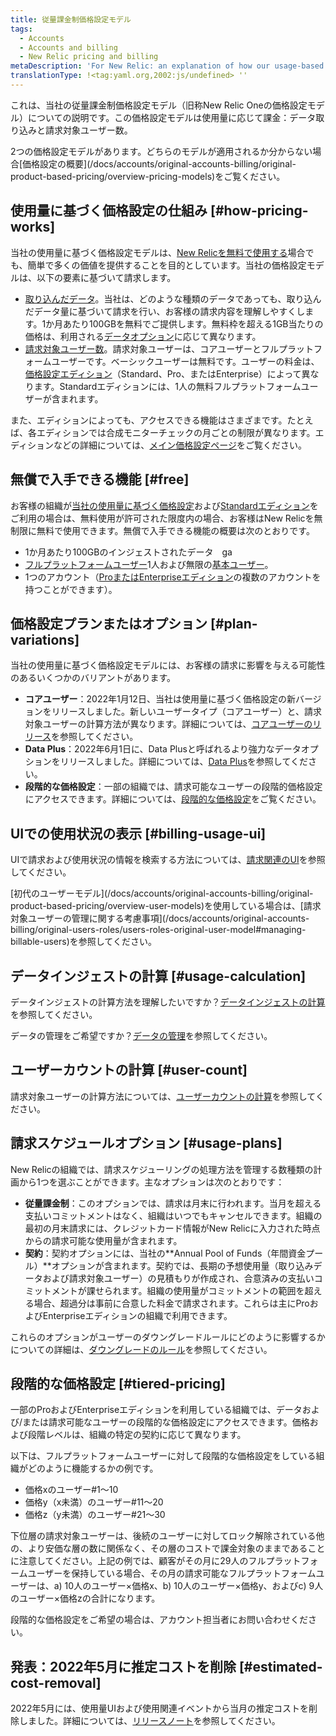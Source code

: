 ```yaml
---
title: 従量課金制価格設定モデル
tags:
  - Accounts
  - Accounts and billing
  - New Relic pricing and billing
metaDescription: 'For New Relic: an explanation of how our usage-based pricing model works.'
translationType: !<tag:yaml.org,2002:js/undefined> ''
---
```


これは、当社の従量課金制価格設定モデル（旧称New Relic Oneの価格設定モデル）についての説明です。この価格設定モデルは使用量に応じて課金：データ取り込みと請求対象ユーザー数。

<Callout variant="tip">
  2つの価格設定モデルがあります。どちらのモデルが適用されるか分からない場合[価格設定の概要](/docs/accounts/original-accounts-billing/original-product-based-pricing/overview-pricing-models)をご覧ください。
</Callout>

## 使用量に基づく価格設定の仕組み [#how-pricing-works]

当社の使用量に基づく価格設定モデルは、[New Relicを無料で使用する](#free)場合でも、簡単で多くの価値を提供することを目的としています。当社の価格設定モデルは、以下の要素に基づいて請求します。

* [取り込んだデータ](/docs/accounts/accounts-billing/new-relic-one-pricing-billing/data-ingest-billing)。当社は、どのような種類のデータであっても、取り込んだデータ量に基づいて請求を行い、お客様の請求内容を理解しやすくします。1か月あたり100GBを無料でご提供します。無料枠を超える1GB当たりの価格は、利用される[データオプション](/docs/accounts/accounts-billing/new-relic-one-pricing-billing/data-ingest-billing#data-prices)に応じて異なります。
* [請求対象ユーザー数](/docs/accounts/accounts-billing/new-relic-one-pricing-billing/user-count-billing)。請求対象ユーザーは、コアユーザーとフルプラットフォームユーザーです。ベーシックユーザーは無料です。ユーザーの料金は、[価格設定エディション](https://newrelic.com/pricing)（Standard、Pro、またはEnterprise）によって異なります。Standardエディションには、1人の無料フルプラットフォームユーザーが含まれます。

また、エディションによっても、アクセスできる機能はさまざまです。たとえば、各エディションでは合成モニターチェックの月ごとの制限が異なります。エディションなどの詳細については、[メイン価格設定ページ](https://newrelic.com/pricing)をご覧ください。

## 無償で入手できる機能 [#free]

お客様の組織が[当社の使用量に基づく価格設定](#how-pricing-works)および[Standardエディション](https://newrelic.com/pricing)をご利用の場合は、無料使用が許可された限度内の場合、お客様はNew Relicを無制限に無料で使用できます。無償で入手できる機能の概要は次のとおりです。

* 1か月あたり100GBのインジェストされたデータ　ga
* [フルプラットフォームユーザー](/docs/accounts/accounts-billing/new-relic-one-user-management/user-type)1人および無限の[基本ユーザー](/docs/accounts/accounts-billing/new-relic-one-user-management/user-type)。
* 1つのアカウント（[ProまたはEnterpriseエディション](https://newrelic.com/pricing)の複数のアカウントを持つことができます）。

## 価格設定プランまたはオプション [#plan-variations]

当社の使用量に基づく価格設定モデルには、お客様の請求に影響を与える可能性のあるいくつかのバリアントがあります。

* **コアユーザー**：2022年1月12日、当社は使用量に基づく価格設定の新バージョンをリリースしました。新しいユーザータイプ（コアユーザー）と、請求対象ユーザーの計算方法が異なります。詳細については、[コアユーザーのリリース](/docs/accounts/accounts-billing/new-relic-one-pricing-billing/core-users-release)を参照してください。
* **Data Plus**：2022年6月1日に、Data Plusと呼ばれるより強力なデータオプションをリリースしました。詳細については、[Data Plus](/docs/accounts/accounts-billing/new-relic-one-pricing-billing/data-ingest-billing#data-prices)を参照してください。
* **段階的な価格設定**：一部の組織では、請求可能なユーザーの段階的価格設定にアクセスできます。詳細については、[段階的な価格設定](#tiered-pricing)をご覧ください。

## UIでの使用状況の表示 [#billing-usage-ui]

UIで請求および使用状況の情報を検索する方法については、[請求関連のUI](/docs/accounts/accounts-billing/general-account-settings/introduction-account-settings)を参照してください。

<Callout variant="important">
  [初代のユーザーモデル](/docs/accounts/original-accounts-billing/original-product-based-pricing/overview-user-models)を使用している場合は、[請求対象ユーザーの管理に関する考慮事項](/docs/accounts/original-accounts-billing/original-users-roles/users-roles-original-user-model#managing-billable-users)を参照してください。
</Callout>

## データインジェストの計算 [#usage-calculation]

データインジェストの計算方法を理解したいですか？[データインジェストの計算](/docs/accounts/accounts-billing/new-relic-one-pricing-billing/data-ingest-billing)を参照してください。

データの管理をご希望ですか？[データの管理](/docs/data-apis/manage-data/manage-data-coming-new-relic)を参照してください。

## ユーザーカウントの計算 [#user-count]

請求対象ユーザーの計算方法については、[ユーザーカウントの計算](/docs/accounts/accounts-billing/new-relic-one-pricing-billing/user-count-billing)を参照してください。

## 請求スケジュールオプション [#usage-plans]

New Relicの組織では、請求スケジューリングの処理方法を管理する数種類の計画から1つを選ぶことができます。主なオプションは次のとおりです：

* **従量課金制**：このオプションでは、請求は月末に行われます。当月を超える支払いコミットメントはなく、組織はいつでもキャンセルできます。組織の最初の月末請求には、クレジットカード情報がNew Relicに入力された時点からの請求可能な使用量が含まれます。
* **契約**：契約オプションには、当社の**Annual Pool of Funds（年間資金プール）**オプションが含まれます。契約では、長期の予想使用量（取り込みデータおよび請求対象ユーザー）の見積もりが作成され、合意済みの支払いコミットメントが課せられます。組織の使用量がコミットメントの範囲を超える場合、超過分は事前に合意した料金で請求されます。これらは主にProおよびEnterpriseエディションの組織で利用できます。

これらのオプションがユーザーのダウングレードルールにどのように影響するかについての詳細は、[ダウングレードのルール](/docs/accounts/accounts-billing/new-relic-one-pricing-billing/user-count-billing#user-downgrade-rules)を参照してください。

## 段階的な価格設定 [#tiered-pricing]

一部のProおよびEnterpriseエディションを利用している組織では、データおよび/または請求可能なユーザーの段階的な価格設定にアクセスできます。価格および段階レベルは、組織の特定の契約に応じて異なります。

以下は、フルプラットフォームユーザーに対して段階的な価格設定をしている組織がどのように機能するかの例です。

* 価格xのユーザー#1～10
* 価格y（x未満）のユーザー#11～20
* 価格z（y未満）のユーザー#21～30

下位層の請求対象ユーザーは、後続のユーザーに対してロック解除されている他の、より安価な層の数に関係なく、その層のコストで課金対象のままであることに注意してください。上記の例では、顧客がその月に29人のフルプラットフォームユーザーを保持している場合、その月の請求可能なフルプラットフォームユーザーは、a) 10人のユーザー×価格x、b) 10人のユーザー×価格y、およびc) 9人のユーザー×価格zの合計になります。

段階的な価格設定をご希望の場合は、アカウント担当者にお問い合わせください。

## 発表：2022年5月に推定コストを削除 [#estimated-cost-removal]

2022年5月には、使用量UIおよび使用関連イベントから当月の推定コストを削除しました。詳細については、[リリースノート](/docs/release-notes/org-user-mgmt-release-notes/org-users-22-05-01)を参照してください。
